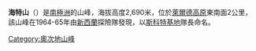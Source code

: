 '''海特山'''（{{lang-en|Mount Hayter}}）是[[南極洲|南極洲]]的山峰，海拔高度2,690米，位於[[萊爾德高原|萊爾德高原]]東南面2公里，該山峰在1964-65年由[[新西蘭|新西蘭]]探險隊發現，以[[斯科特基地|斯科特基地]]隊長命名。

{{coord|82|2|S|157|26|E|source:GNIS|display=title}}

{{DEFAULTSORT:Mount Hayter}}
[[Category:奧次地山峰|Category:奧次地山峰]]


{{OatesLand-geo-stub}}